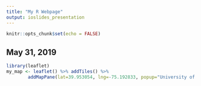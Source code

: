 ```yaml
---
title: "My R Webpage"
output: ioslides_presentation
---
```


```r
knitr::opts_chunk$set(echo = FALSE)
```

## May 31, 2019

```r
library(leaflet)
my_map <- leaflet() %>% addTiles() %>% 
        addMapPane(lat=39.953054, lng=-75.192833, popup="University of Pennsylvania")
```
